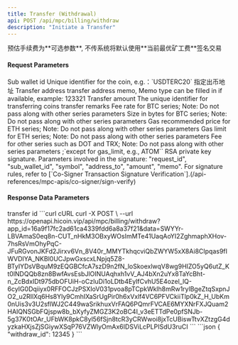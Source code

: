 ---
title: Transfer (Withdrawal)
api: POST /api/mpc/billing/withdraw
description: "Initiate a Transfer"
---

<Note>
预估手续费为**可选参数**, 不传系统将默认使用**当前最优矿工费**签名交易
</Note>

#### Request Parameters
<ParamField query="sub_wallet_id" type="integer" required>
    Sub wallet id
</ParamField>
<ParamField query="symbol" type="string" required>
    Unique identifier for the coin, e.g.：`USDTERC20`
</ParamField>
<ParamField query="from" type="string">
    指定出币地址
</ParamField>
<ParamField query="address_to" type="string" required>
    Transfer address
</ParamField>
<ParamField query="memo" type="string">
    transfer address memo, Memo type can be filled in if available, example: 123321
</ParamField>
<ParamField query="amount" type="string" required>
   	Transfer amount
</ParamField>
<ParamField query="request_id" type="string" required>
   	The unique identifier for transferring coins
</ParamField>
<ParamField query="remark" type="string">
    transfer remarks
</ParamField>
<ParamField query="fee_rate" type="string">
   	Fee rate for BTC series; Note: Do not pass along with other series parameters
</ParamField>
<ParamField query="size" type="string">
    Size in bytes for BTC series; Note: Do not pass along with other series parameters
</ParamField>
<ParamField query="gas_price" type="string">
    Gas recommended price for ETH series; Note: Do not pass along with other series parameters
</ParamField>
<ParamField query="gas_limit" type="string">
    Gas limit for ETH series; Note: Do not pass along with other series parameters
</ParamField>
<ParamField query="fee" type="string">
    Fee for other series such as DOT and TRX; Note: Do not pass along with other series parameters ;`except for gas_limit, e.g., ATOM``
</ParamField>
<ParamField query="sign" type="string">
   	RSA private key signature. Parameters involved in the signature: "request_id", "sub_wallet_id", "symbol", "address_to", "amount", "memo". For signature rules, refer to [`Co-Signer Transaction Signature Verification`].(/api-references/mpc-apis/co-signer/sign-verify)
</ParamField>



#### Response Data Parameters
<Expandable title="object">
    <ResponseField name="withdraw_id" type="integer">transfer id</ResponseField>
</Expandable>



<RequestExample>
  ```curl cURL
  curl -X POST \
  --url https://openapi.hicoin.vip/api/mpc/billing/withdraw?app_id=16a9f17fc2ad61ca4339fdd6a8a37f21&data=SWYYr-LBVAmaS0eq8n-CUT_nHkM3OBxyWOsImMTe41UaqAoYI2ZghmaphXHov-7hsRsVmOhyPqC-JFuRGvonJKFd2Jirxv6Vn_8V40r_MMYTkhqcviQbZWYW5xX8Ai8CIpqas9fIWVDIYA_NKBl0UCJpwGxscxLNpjq5Z8-BTyIYDsVBquM9zEQGBCfcA7szD9n2fN_loSkoexlwqV8wg9HIZO5yQ6utZ_Kt0lNDQQb8zn8BwfAvsEsbJlOINUAqhxh1vV_AJ4bXn2uYx8TaYcBht-n_ZcBdxIDt975dbOFUiH-oCzIuDi1oLDtb4EylfCvhU5E4ozel_lQ-6cyIG0Dqiiyx0RFFOCJzPSXIoV031pvoa8pTCpkWklh8mRw1rylBgeZtqSxpnJO2_u2RIlXq6Hs8Yly9CmhIXaSrUgPir0h6xVxlf4VC6PFVCkiiTlp0kZ_H_UbKm0nUis3v3U2sflWJ2C449waSrikhuxVrFAQ6PQmrFVCAE6MYXNrFXJQuam2HAIQNSGbFQjspw8b_bXyfyZMGZ3K2oBC4I_v3eETTdPe0pfSNJb-5g37K0tOAr_UFbWK8pkC8yl56fSjn8tcR3yCRWwoi8jxTcUBiswTtvXZtzgG4dyzkaHXjsZjSGiywXSqP76VZWlyOmAx6IDSViLcPLPISdU3ruCI
  ```
</RequestExample>



<ResponseExample>
```json
{
    "withdraw_id": 12345
}
```
</ResponseExample>